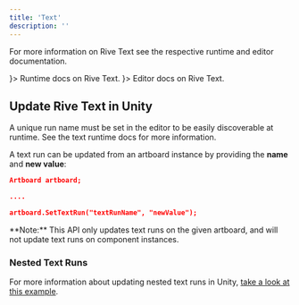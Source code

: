 ```yaml
---
title: 'Text'
description: ''
---
```


For more information on Rive Text see the respective runtime and editor documentation.

<CardGroup col="2">
  <Card title="Text" href="/runtimes/text" icon={<svg xmlns="http://www.w3.org/2000/svg" height="100%" fill="none" viewBox="0 0 16 16" class="size-4 text-gray-500/80 dark:text-gray-400" aria-hidden="true"><path fill="currentColor" fill-rule="evenodd" d="M8.036 1v4.178c0 1.034.839 1.873 1.873 1.873h4.003v6.178a1.77 1.77 0 0 1-1.77 1.77H3.858a1.77 1.77 0 0 1-1.771-1.77V2.771A1.77 1.77 0 0 1 3.857 1zm1.25.145v4.033c0 .345.279.624.623.624h3.889a1.8 1.8 0 0 0-.377-.597L11.618 3.32 9.842 1.525a1.8 1.8 0 0 0-.557-.38" clip-rule="evenodd"></path></svg>}>
    Runtime docs on Rive Text.
  </Card>
  <Card title="Text Overview" href="/editor/text/text-overview" icon={<svg xmlns="http://www.w3.org/2000/svg" height="100%" fill="none" viewBox="0 0 16 16" class="size-4 text-gray-500/80 dark:text-gray-400" aria-hidden="true"><path fill="currentColor" fill-rule="evenodd" d="M8.036 1v4.178c0 1.034.839 1.873 1.873 1.873h4.003v6.178a1.77 1.77 0 0 1-1.77 1.77H3.858a1.77 1.77 0 0 1-1.771-1.77V2.771A1.77 1.77 0 0 1 3.857 1zm1.25.145v4.033c0 .345.279.624.623.624h3.889a1.8 1.8 0 0 0-.377-.597L11.618 3.32 9.842 1.525a1.8 1.8 0 0 0-.557-.38" clip-rule="evenodd"></path></svg>}>
    Editor docs on Rive Text.
  </Card>
</CardGroup>

## Update Rive Text in Unity

<Note>
 A unique run name must be set in the editor to be easily discoverable at runtime. See the text runtime docs for more information.
</Note>

A text run can be updated from an artboard instance by providing the **name** and **new value**:

```json
Artboard artboard;

....

artboard.SetTextRun("textRunName", "newValue");
```

<Note>
 **Note:** This API only updates text runs on the given artboard, and will not update text runs on component instances.
</Note>

### Nested Text Runs

For more information about updating nested text runs in Unity, [take a look at this example](/runtimes/text#read-update-nested-text-runs-at-runtime).